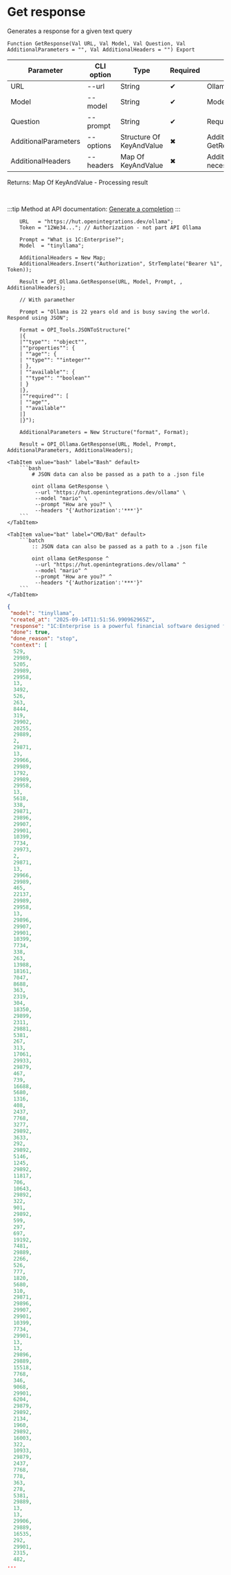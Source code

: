 ﻿---
sidebar_position: 2
description: Get response and other functions to work with Ollama in the Open Integration Package, a free open-source integration library for 1C:Enterprise 8, OneScript and CLI
keywords: [1C, 1С, 1С:Enterprise, 1С:Enterprise 8.3, API, Integration, Services, Exchange, OneScript, CLI, Ollama]
---


# Get response
 Generates a response for a given text query



`Function GetResponse(Val URL, Val Model, Val Question, Val AdditionalParameters = "", Val AdditionalHeaders = "") Export`

  | Parameter | CLI option | Type | Required | Description |
  |-|-|-|-|-|
  | URL | --url | String | &#x2714; | Ollama server URL |
  | Model | --model | String | &#x2714; | Models name |
  | Question | --prompt | String | &#x2714; | Request text |
  | AdditionalParameters | --options | Structure Of KeyAndValue | &#x2716; | Additional parameters. See GetRequestParametersStructure |
  | AdditionalHeaders | --headers | Map Of KeyAndValue | &#x2716; | Additional request headers, if necessary |

  
  Returns:  Map Of KeyAndValue - Processing result

<br/>

:::tip
Method at API documentation: [Generate a completion](https://github.com/ollama/ollama/blob/main/docs/api.md#generate-a-completion)
:::
<br/>



```bsl title="1C:Enterprise/OneScript code example"
    URL   = "https://hut.openintegrations.dev/ollama";
    Token = "12We34..."; // Authorization - not part API Ollama

    Prompt = "What is 1C:Enterprise?";
    Model  = "tinyllama";

    AdditionalHeaders = New Map;
    AdditionalHeaders.Insert("Authorization", StrTemplate("Bearer %1", Token));

    Result = OPI_Ollama.GetResponse(URL, Model, Prompt, , AdditionalHeaders);

    // With paramether

    Prompt = "Ollama is 22 years old and is busy saving the world. Respond using JSON";

    Format = OPI_Tools.JSONToStructure("
    |{
    |""type"": ""object"",
    |""properties"": {
    | ""age"": {
    | ""type"": ""integer""
    | },
    | ""available"": {
    | ""type"": ""boolean""
    | }
    |},
    |""required"": [
    | ""age"",
    | ""available""
    |]
    |}");

    AdditionalParameters = New Structure("format", Format);

    Result = OPI_Ollama.GetResponse(URL, Model, Prompt, AdditionalParameters, AdditionalHeaders);
```
 

 <Tabs>
  
    <TabItem value="bash" label="Bash" default>
        ```bash
            # JSON data can also be passed as a path to a .json file
            
            oint ollama GetResponse \
             --url "https://hut.openintegrations.dev/ollama" \
             --model "mario" \
             --prompt "How are you?" \
             --headers "{'Authorization':'***'}"
        ```
    </TabItem>
  
    <TabItem value="bat" label="CMD/Bat" default>
        ```batch
            :: JSON data can also be passed as a path to a .json file
            
            oint ollama GetResponse ^
             --url "https://hut.openintegrations.dev/ollama" ^
             --model "mario" ^
             --prompt "How are you?" ^
             --headers "{'Authorization':'***'}"
        ```
    </TabItem>
</Tabs>


```json title="Result"
{
 "model": "tinyllama",
 "created_at": "2025-09-14T11:51:56.990962965Z",
 "response": "1C:Enterprise is a powerful financial software designed for small to medium-sized businesses (SMBs). It offers features such as invoicing, accounting, payroll, inventory management, and more, all in one convenient platform. Here are some key features of 1C:Enterprise:\n\n1. Invoice processing: Creates, approves, sends and manages invoices for the business.\n\n2. Accounting: Manage accounts receivable and accounts payable, generate reports, and track cash flow.\n\n3. Payroll: Generate pay slips, create tax returns, manage employees' data, and set up leave balances.\n\n4. Inventory management: Manage stock levels, track sales, generate barcode labels, set up alerts, and more.\n\n5. Purchasing: Set up procurement contracts and monitor supplier performance.\n\n6. Customer relationship management (CRM): Collect customer data, manage customer relationships, and send targeted emails and messages.\n\n7. Operations: Manage manufacturing orders, track delivery status, generate invoices, and set up production schedules.\n\n8. Analytics: Gather sales and marketing data, create reports, analyze performance, and make informed decisions.",
 "done": true,
 "done_reason": "stop",
 "context": [
  529,
  29989,
  5205,
  29989,
  29958,
  13,
  3492,
  526,
  263,
  8444,
  319,
  29902,
  20255,
  29889,
  2,
  29871,
  13,
  29966,
  29989,
  1792,
  29989,
  29958,
  13,
  5618,
  338,
  29871,
  29896,
  29907,
  29901,
  10399,
  7734,
  29973,
  2,
  29871,
  13,
  29966,
  29989,
  465,
  22137,
  29989,
  29958,
  13,
  29896,
  29907,
  29901,
  10399,
  7734,
  338,
  263,
  13988,
  18161,
  7047,
  8688,
  363,
  2319,
  304,
  18350,
  29899,
  2311,
  29881,
  5381,
  267,
  313,
  17061,
  29933,
  29879,
  467,
  739,
  16688,
  5680,
  1316,
  408,
  2437,
  7768,
  3277,
  29892,
  3633,
  292,
  29892,
  5146,
  1245,
  29892,
  11817,
  706,
  10643,
  29892,
  322,
  901,
  29892,
  599,
  297,
  697,
  19192,
  7481,
  29889,
  2266,
  526,
  777,
  1820,
  5680,
  310,
  29871,
  29896,
  29907,
  29901,
  10399,
  7734,
  29901,
  13,
  13,
  29896,
  29889,
  15518,
  7768,
  346,
  9068,
  29901,
  6204,
  29879,
  29892,
  2134,
  1960,
  29892,
  16003,
  322,
  10933,
  29879,
  2437,
  7768,
  778,
  363,
  278,
  5381,
  29889,
  13,
  13,
  29906,
  29889,
  16535,
  292,
  29901,
  2315,
  482,
...
```
